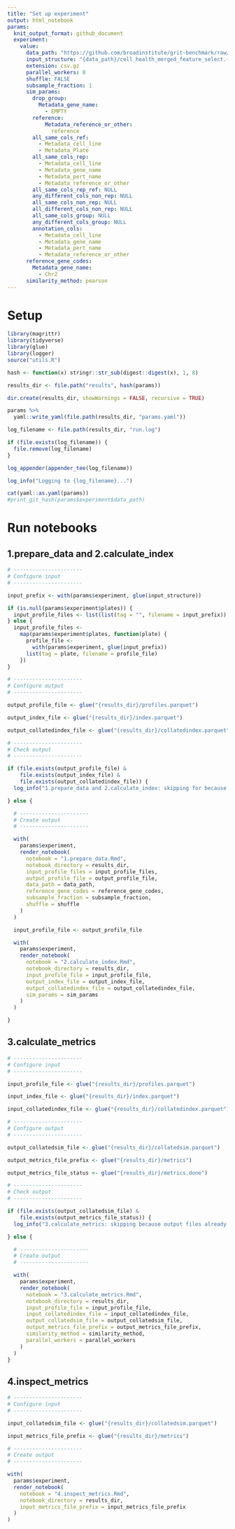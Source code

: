 ```yaml
---
title: "Set up experiment"
output: html_notebook
params:
  knit_output_format: github_document
  experiment:
    value:
      data_path: "https://github.com/broadinstitute/grit-benchmark/raw/main/1.calculate-metrics/cell-health/data/"
      input_structure: "{data_path}/cell_health_merged_feature_select.{extension}"
      extension: csv.gz
      parallel_workers: 8
      shuffle: FALSE
      subsample_fraction: 1
      sim_params:
        drop_group:
          Metadata_gene_name:
            - EMPTY
        reference:
            Metadata_reference_or_other:
              reference
        all_same_cols_ref:
          - Metadata_cell_line
          - Metadata_Plate
        all_same_cols_rep:
          - Metadata_cell_line
          - Metadata_gene_name
          - Metadata_pert_name
          - Metadata_reference_or_other
        all_same_cols_rep_ref: NULL
        any_different_cols_non_rep: NULL
        all_same_cols_non_rep: NULL
        all_different_cols_non_rep: NULL
        all_same_cols_group: NULL
        any_different_cols_group: NULL
        annotation_cols:
          - Metadata_cell_line
          - Metadata_gene_name
          - Metadata_pert_name
          - Metadata_reference_or_other
      reference_gene_codes:
        Metadata_gene_name:
          - Chr2
      similarity_method: pearson
---
```


# Setup

```r
library(magrittr)
library(tidyverse)
library(glue)
library(logger)
source("utils.R")
```

```r
hash <- function(x) stringr::str_sub(digest::digest(x), 1, 8)
```


```r
results_dir <- file.path("results", hash(params))

dir.create(results_dir, showWarnings = FALSE, recursive = TRUE)

params %>%
  yaml::write_yaml(file.path(results_dir, "params.yaml"))

log_filename <- file.path(results_dir, "run.log")

if (file.exists(log_filename)) {
  file.remove(log_filename)
}

log_appender(appender_tee(log_filename))

log_info("Logging to {log_filename}...")
```


```r
cat(yaml::as.yaml(params))
#print_git_hash(params$experiment$data_path)
```

# Run notebooks

## 1.prepare_data and 2.calculate_index

```r

# ----------------------
# Configure input
# ----------------------

input_prefix <- with(params$experiment, glue(input_structure))

if (is.null(params$experiment$plates)) {
  input_profile_files <- list(list(tag = "", filename = input_prefix))
} else {
  input_profile_files <-
    map(params$experiment$plates, function(plate) {
      profile_file <-
        with(params$experiment, glue(input_prefix))
      list(tag = plate, filename = profile_file)
    })
}

# ----------------------
# Configure output
# ----------------------

output_profile_file <- glue("{results_dir}/profiles.parquet")

output_index_file <- glue("{results_dir}/index.parquet")

output_collatedindex_file <- glue("{results_dir}/collatedindex.parquet")

# ----------------------
# Check output
# ----------------------

if (file.exists(output_profile_file) &
    file.exists(output_index_file) &
    file.exists(output_collatedindex_file)) {
  log_info("1.prepare_data and 2.calculate_index: skipping for because output files already exist.")

} else {

  # ----------------------
  # Create output
  # ----------------------

  with(
    params$experiment,
    render_notebook(
      notebook = "1.prepare_data.Rmd",
      notebook_directory = results_dir,
      input_profile_files = input_profile_files,
      output_profile_file = output_profile_file,
      data_path = data_path,
      reference_gene_codes = reference_gene_codes,
      subsample_fraction = subsample_fraction,
      shuffle = shuffle
    )
  )

  input_profile_file <- output_profile_file

  with(
    params$experiment,
    render_notebook(
      notebook = "2.calculate_index.Rmd",
      notebook_directory = results_dir,
      input_profile_file = input_profile_file,
      output_index_file = output_index_file,
      output_collatedindex_file = output_collatedindex_file,
      sim_params = sim_params
    )
  )

}
```


## 3.calculate_metrics

```r

# ----------------------
# Configure input
# ----------------------

input_profile_file <- glue("{results_dir}/profiles.parquet")

input_index_file <- glue("{results_dir}/index.parquet")

input_collatedindex_file <- glue("{results_dir}/collatedindex.parquet")

# ----------------------
# Configure output
# ----------------------

output_collatedsim_file <- glue("{results_dir}/collatedsim.parquet")

output_metrics_file_prefix <- glue("{results_dir}/metrics")

output_metrics_file_status <- glue("{results_dir}/metrics.done")

# ----------------------
# Check output
# ----------------------

if (file.exists(output_collatedsim_file) &
    file.exists(output_metrics_file_status)) {
  log_info("3.calculate_metrics: skipping because output files already exist.")

} else {

  # ----------------------
  # Create output
  # ----------------------

  with(
    params$experiment,
    render_notebook(
      notebook = "3.calculate_metrics.Rmd",
      notebook_directory = results_dir,
      input_profile_file = input_profile_file,
      input_collatedindex_file = input_collatedindex_file,
      output_collatedsim_file = output_collatedsim_file,
      output_metrics_file_prefix = output_metrics_file_prefix,
      similarity_method = similarity_method,
      parallel_workers = parallel_workers
    )
  )
}
```

## 4.inspect_metrics

```r
# ----------------------
# Configure input
# ----------------------

input_collatedsim_file <- glue("{results_dir}/collatedsim.parquet")

input_metrics_file_prefix <- glue("{results_dir}/metrics")

# ----------------------
# Create output
# ----------------------

with(
  params$experiment,
  render_notebook(
    notebook = "4.inspect_metrics.Rmd",
    notebook_directory = results_dir,
    input_metrics_file_prefix = input_metrics_file_prefix
  )
)
```
